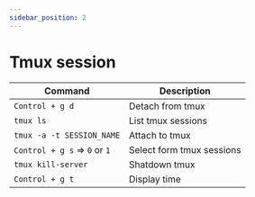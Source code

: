 ```yaml
---
sidebar_position: 2
---
```

# Tmux session
| Command                       | Description                |
|-------------------------------|----------------------------|
| `Control + g d`               | Detach from tmux           |
| `tmux ls`                     | List tmux sessions         |
| `tmux -a -t SESSION_NAME`     | Attach to tmux             |
| `Control + g s` => `0` or `1` | Select form tmux sessions  |
| `tmux kill-server`            | Shatdown tmux              |
| `Control + g t`               | Display time               |
